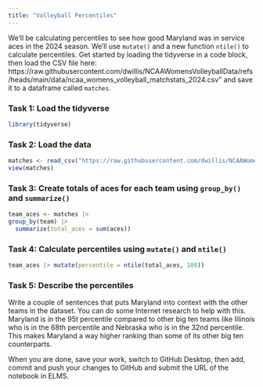 ```yaml
---
title: "Volleyball Percentiles"
---
```


We'll be calculating percentiles to see how good Maryland was in service aces in the 2024 season. We'll use `mutate()` and a new function `ntile()` to calculate percentiles. Get started by loading the tidyverse in a code block, then load the CSV file here: https://raw.githubusercontent.com/dwillis/NCAAWomensVolleyballData/refs/heads/main/data/ncaa_womens_volleyball_matchstats_2024.csv" and save it to a dataframe called `matches`.

### Task 1: Load the tidyverse
```r
library(tidyverse)
```


### Task 2: Load the data

```r
matches <- read_csv("https://raw.githubusercontent.com/dwillis/NCAAWomensVolleyballData/refs/heads/main/data/ncaa_womens_volleyball_matchstats_2024.csv")
view(matches)
```


### Task 3: Create totals of aces for each team using `group_by()` and `summarize()`
```r
team_aces <- matches |>
group_by(team) |>
  summarize(total_aces = sum(aces))
```


### Task 4: Calculate percentiles using `mutate()` and `ntile()`

```r
team_aces |> mutate(percentile = ntile(total_aces, 100))
```

### Task 5: Describe the percentiles

Write a couple of sentences that puts Maryland into context with the other teams in the dataset. You can do some Internet research to help with this.
Maryland is in the 95t percentile compared to other big ten teams like Illinois who is in the 68th percentile and Nebraska who is in the 32nd percentile. This makes Maryland a way higher ranking than some of its other big ten counterparts. 


When you are done, save your work, switch to GitHub Desktop, then add, commit and push your changes to GitHub and submit the URL of the notebook in ELMS.






